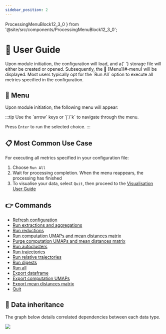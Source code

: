 ```yaml
---
sidebar_position: 2
---
```



  ProcessingMenuBlock12_3_0
} from '@site/src/components/ProcessingMenuBlock12_3_0';

# 📖 User Guide

<Fragment>
  Upon module initiation, the <ExcelIcon /> configuration will load, and a{' '}
  <StorageIcon /> storage file will either be created or opened. Subsequently,
  the 📑 [Menu](#-menu) will be displayed.
</Fragment>

<Fragment>
  Most users typically opt for the `Run All` option to execute all metrics
  specified in the <ExcelIcon /> configuration.
</Fragment>

## 📑 Menu

Upon module initiation, the following menu will appear:

<Fragment>
  :::tip
  Use the `arrow` keys or `j`/`k` to navigate through the menu.

Press `Enter` to run the selected choice.
:::

</Fragment>

<Fragment>
  <ProcessingMenuBlock12_3_0
    version={VERSION}
    isCse
  />
</Fragment>

## 📋 Most Common Use Case

<Fragment>
  For executing all metrics specified in your <ExcelIcon /> configuration file:
</Fragment>

1. Choose `Run All`
2. Wait for processing completion. When the menu reappears, the
   processing has finished
3. To visualise your data, select `Quit`, then proceed to the [Visualisation User Guide](../../visualisation)

## 👉 Commands

- [Refresh configuration](./refresh-configuration)
- [Run extractions and aggregations](./run-extractions-and-aggregations)
- [Run reductions](./run-reductions)
- [Run computation UMAPs and mean distances matrix](./run-computations)
- [Purge computation UMAPs and mean distances matrix](./purge-computations)
- [Run autoclusters](./run-autoclusters)
- [Run trajectories](./run-trajectories)
- [Run relative trajectories](./run-relative-trajectories)
- [Run digests](./run-digests)
- [Run all](./run-all)
- [Export dataframe](./export-dataframe)
- [Export computation UMAPs](./export-computations)
- [Export mean distances matrix](./export-mdm)
- [Quit](./quit)

## 🧬 Data inheritance

The graph below details correlated dependencies between each data type.

![](/img/data-inheritance.svg)
